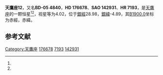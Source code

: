 {{Starbox begin
| name = 天鷹座12
}}
{{Starbox observe
| epoch = [[J2000.0|J2000.0]]
| constell = [[天鷹座|天鷹座]]<ref name=SIMBAD>{{cite web
 | url=http://simbad.u-strasbg.fr/simbad/sim-id?Ident=HR+7193
 | title=Pulsating variable Star
 | publisher=Centre de Données astronomiques de Strasbourg
 | work=SIMBAD
 | accessdate=2012-07-13
 | archive-date=2016-03-17
 | archive-url=https://web.archive.org/web/20160317092615/http://simbad.u-strasbg.fr/simbad/sim-id?Ident=HR+7193
 | dead-url=no
 }}</ref><ref name=DATA>{{cite web
 | url=http://vizier.u-strasbg.fr/viz-bin/VizieR-5?-out.add=.&-source=5050&-corr=PK=HR&-out.max=9999&HR=7193
 | title=VizieR Detailed Page
 | accessdate=2012-07-13
 | archive-date=2016-03-05
 | archive-url=https://web.archive.org/web/20160305000149/http://vizier.u-strasbg.fr/viz-bin/VizieR-5?-out.add=.&-source=5050&-corr=PK=HR&-out.max=9999&HR=7193
 | dead-url=no
 }}</ref>
| 星官 = 
| ra = {{RA|19|1|40.8}}<ref name=SIMBAD /><ref name=DATA />
| dec = {{DEC|-5|44|20}}<ref name=SIMBAD /><ref name=DATA />
| appmag_v = 4.02<ref name=SIMBAD /><ref name=DATA />
}}
{{Starbox character
| class = K1III<ref name=SIMBAD /><ref name=DATA />
| b-v = 1.09<ref name=SIMBAD /><ref name=DATA />
| u-b = 1.04<ref name=SIMBAD /><ref name=DATA />
| r-i = 0.54<ref name=SIMBAD /><ref name=DATA />
| variable = 
}}
{{Starbox astrometry
| radial_v = 1.04
| prop_mo_ra = -44
| parallax = 0.021
| p_error = 
}}
{{Starbox catalog
| names =BD-05 4840，[[SAO星表|SAO]] 142931，[[HD星表|HD]] 176678，[[HR星表|HR]] 7193}}
{{Starbox reference |Simbad=HR+7193}}
{{Starbox end}}

'''天鷹座12'''，又名'''BD-05 4840'''，'''HD 176678'''、'''SAO 142931'''、'''HR 7193'''，是[[天鷹座|天鷹座]]的一颗恒星<ref name=SIMBAD /><ref name=DATA />，视星等为4.02，位于[[銀道座標系|銀經]]28.98，[[銀道座標系|銀緯]]-4.89，其[[B1900.0|B1900.0]]坐标为赤經{{RA|18|56|20.4}}，赤緯{{DEC|-5|-4.89|48}}。

== 参考文献 ==
{{reflist}}

{{star-stub}}

{{天鷹座恒星}}
[[Category:天鷹座|Category:天鷹座]]
[[Category:HD和HDE天體|176678]]
[[Category:HR天體|7193]]
[[Category:SAO天體|142931]]